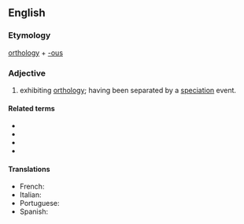 ==English==

===Etymology===
[[orthology]] + [[-ous]]

===Adjective===
{{en-adj|-}}

# {{lb|en|genetics|of genes or sequences}} exhibiting [[orthology]]; having been separated by a [[speciation]] event.

====Related terms====
* {{l|en|ortholog}}
* {{l|en|homologous}}
* {{l|en|paralogous}}
* {{l|en|xenologous}}

====Translations====
{{trans-top|having been separated by a speciation event}}
{{trans-mid}}
* French: {{t+|fr|orthologue}}
* Italian: {{t|it|ortologo}}
* Portuguese: {{t|pt|ortólogo}}
* Spanish: {{t|es|ortólogo}}
{{trans-bottom}}